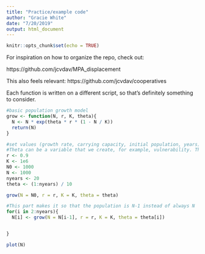 ```yaml
---
title: "Practice/example code"
author: "Gracie White"
date: "7/20/2019"
output: html_document
---
```


```r
knitr::opts_chunk$set(echo = TRUE)
```



For inspiration on how to organize the repo, check out:

https://github.com/jcvdav/MPA_displacement

This also feels relevant: 
https://github.com/jcvdav/cooperatives 

Each function is written on a different script, so that's definitely something to consider. 

```r

#basic population growth model
grow <- function(N, r, K, theta){
  N <- N * exp(theta * r * (1 - N / K))
  return(N)
}

#set values (growth rate, carrying capacity, initial population, years)
#Theta can be a variable that we create, for example, vulnerability. That's what Chris Free did in his paper
r <- 0.9
K <- 1e6
N0 <- 1000
N <- 1000
nyears <- 20
theta <- (1:nyears) / 10

grow(N = N0, r = r, K = K, theta = theta)

#This part makes it so that the population is N-1 instead of always N
for(i in 2:nyears){
  N[i] <- grow(N = N[i-1], r = r, K = K, theta = theta[i])


}

plot(N)

```